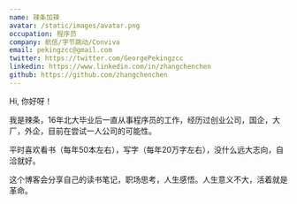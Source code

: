 ```yaml
---
name: 辣条加辣
avatar: /static/images/avatar.png
occupation: 程序员
company: 航信/字节跳动/Conviva
email: pekingzcc@gmail.com
twitter: https://twitter.com/GeorgePekingzcc
linkedin: https://www.linkedin.com/in/zhangchenchen
github: https://github.com/zhangchenchen
---
```


Hi, 你好呀！

我是辣条，16年北大毕业后一直从事程序员的工作，经历过创业公司，国企，大厂，外企，目前在尝试一人公司的可能性。

平时喜欢看书（每年50本左右），写字（每年20万字左右），没什么远大志向，自洽就好。

这个博客会分享自己的读书笔记，职场思考，人生感悟。人生意义不大，活着就是革命。







